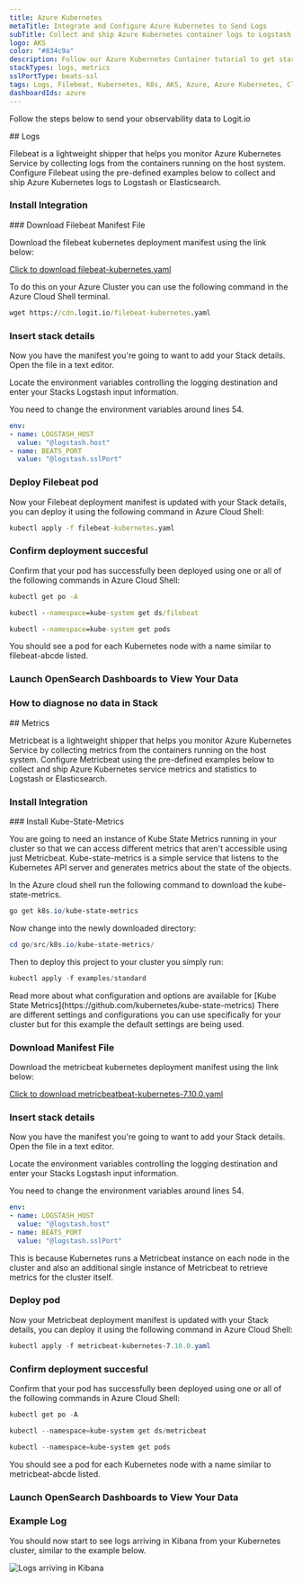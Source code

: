 ```yaml
---
title: Azure Kubernetes
metaTitle: Integrate and Configure Azure Kubernetes to Send Logs
subTitle: Collect and ship Azure Kubernetes container logs to Logstash and Elasticsearch
logo: AKS
color: "#834c9a"
description: Follow our Azure Kubernetes Container tutorial to get started shipping logs from Azure Kubernetes Containers to Logstash for monitoring and analysis. 
stackTypes: logs, metrics
sslPortType: beats-ssl
tags: Logs, Filebeat, Kubernetes, K8s, AKS, Azure, Azure Kubernetes, Cloud Logs, Azure Kubernetes Logs, Metrics, Metricbeat, Stats, Container Orchestration, Module
dashboardIds: azure
---
```


Follow the steps below to send your observability data to Logit.io

<Steps>
  ## Logs

  Filebeat is a lightweight shipper that helps you monitor Azure Kubernetes 
  Service by collecting logs from the containers running on the host system. 
  Configure Filebeat using the pre-defined examples below to collect and 
  ship Azure Kubernetes logs to Logstash or Elasticsearch.
  
  ### Install Integration
  <InstallIntegration/>
  ### Download Filebeat Manifest File

  Download the filebeat kubernetes deployment manifest using the link below:

  [Click to download filebeat-kubernetes.yaml](https://cdn.logit.io/filebeat-kubernetes.yaml)

  To do this on your Azure Cluster you can use the following command in the Azure Cloud Shell terminal. 

  ```cmd copy
  wget https://cdn.logit.io/filebeat-kubernetes.yaml
  ``` 

  ### Insert stack details

  Now you have the manifest you're going to want to add your Stack details. Open the file in a text editor.

  Locate the environment variables controlling the logging destination and enter your Stacks Logstash input information. 

  You need to change the environment variables around lines 54.

  ```yml copy
  env:
  - name: LOGSTASH_HOST
    value: "@logstash.host"
  - name: BEATS_PORT
    value: "@logstash.sslPort"
  ```

  ### Deploy Filebeat pod

  Now your Filebeat deployment manifest is updated with your Stack details, you can deploy it using the following command in Azure Cloud Shell:
          
  ```cmd copy
  kubectl apply -f filebeat-kubernetes.yaml
  ```

  ### Confirm deployment succesful

  Confirm that your pod has successfully been deployed using one or all of the following commands in Azure Cloud Shell:

  ```cmd copy
  kubectl get po -A

  kubectl --namespace=kube-system get ds/filebeat

  kubectl --namespace=kube-system get pods
  ```

  You should see a pod for each Kubernetes node with a name similar to filebeat-abcde listed.

  ### Launch OpenSearch Dashboards to View Your Data

  <LaunchVisualizer type="logs" />

  ### How to diagnose no data in Stack

  <DiagnoseNoData />

</Steps>

<Steps>
  ## Metrics

  Metricbeat is a lightweight shipper that helps you monitor Azure Kubernetes Service by 
  collecting metrics from the containers running on the host system. Configure Metricbeat 
  using the pre-defined examples below to collect and ship Azure Kubernetes service 
  metrics and statistics to Logstash or Elasticsearch.
  
  ### Install Integration
  <InstallIntegration/>
  ### Install Kube-State-Metrics

  You are going to need an instance of Kube State Metrics running in your cluster so that 
  we can access different metrics that aren't accessible using just Metricbeat. 
  Kube-state-metrics is a simple service that listens to the Kubernetes API server 
  and generates metrics about the state of the objects.

  In the Azure cloud shell run the following command to download the kube-state-metrics.

  ```ps1 copy
  go get k8s.io/kube-state-metrics
  ```

  Now change into the newly downloaded directory:

  ```ps1 copy
  cd go/src/k8s.io/kube-state-metrics/
  ```

  Then to deploy this project to your cluster you simply run:

  ```ps1 copy
  kubectl apply -f examples/standard
  ```

  <Callout type="info">
      Read more about what configuration and options are available for [Kube State Metrics](https://github.com/kubernetes/kube-state-metrics) 
      There are different settings and configurations you can use specifically for your cluster but for this example the default settings are being used.
  </Callout>

  ### Download Manifest File

  Download the metricbeat kubernetes deployment manifest using the link below:

  [Click to download metricbeatbeat-kubernetes-7.10.0.yaml](https://cdn.logit.io/metricbeat-kubernetes-7.10.0.yaml)

  ### Insert stack details

  Now you have the manifest you're going to want to add your Stack details. Open the file in a text editor.

  Locate the environment variables controlling the logging destination and enter your Stacks Logstash input information. 

  You need to change the environment variables around lines 54.

  ```yml copy
  env:
  - name: LOGSTASH_HOST
    value: "@logstash.host"
  - name: BEATS_PORT
    value: "@logstash.sslPort"
  ```

  This is because Kubernetes runs a Metricbeat instance on each node in the cluster and also an additional single instance of Metricbeat to retrieve metrics for the cluster itself.

  ### Deploy pod

  Now your Metricbeat deployment manifest is updated with your Stack details, you can deploy it using the following command in Azure Cloud Shell:

  ```ps1 copy
  kubectl apply -f metricbeat-kubernetes-7.10.0.yaml
  ```

  ### Confirm deployment succesful

  Confirm that your pod has successfully been deployed using one or all of the following commands in Azure Cloud Shell:
          
  ```ps1 copy
  kubectl get po -A

  kubectl --namespace=kube-system get ds/metricbeat

  kubectl --namespace=kube-system get pods
  ```

  You should see a pod for each Kubernetes node with a name similar to metricbeat-abcde listed.

  ### Launch OpenSearch Dashboards to View Your Data

  <LaunchVisualizer type="logs" />

  ### Example Log

  You should now start to see logs arriving in Kibana from your Kubernetes cluster, similar to the example below.

  ![Logs arriving in Kibana](@/images/integrations/azure/kubernetes/exampleLog.png)

</Steps>